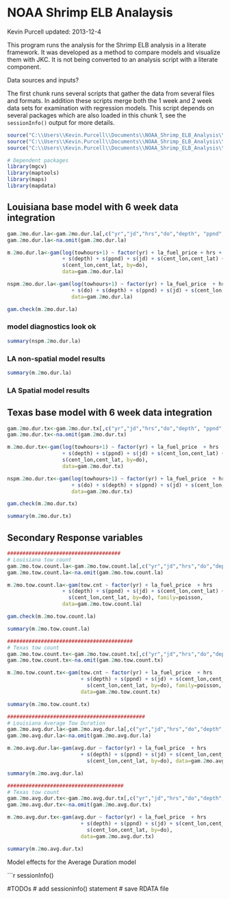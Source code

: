 NOAA Shrimp ELB Analaysis 
========================================================
Kevin Purcell
updated: 2013-12-4


This program runs the analysis for the Shrimp ELB analysis in a literate framework.  It was developed as a method to compare models and visualize them with JKC.  It is not being converted to an analysis script with a literate component.  

Data sources and inputs?  

The first chunk runs several scripts that gather the data from several files and formats.  In addition these scripts merge both the 1 week and 2 week data sets for examination with regression models.  This script depends on several packages which are also loaded in this chunk 1, see the ```sessionInfo()``` output for more details.  


```r
source("C:\\Users\\Kevin.Purcell\\Documents\\NOAA_Shrimp_ELB_Analysis\\Data\\GatherSource\\gatherData.R")
source("C:\\Users\\Kevin.Purcell\\Documents\\NOAA_Shrimp_ELB_Analysis\\Data\\merge2moData.R")
source("C:\\Users\\Kevin.Purcell\\Documents\\NOAA_Shrimp_ELB_Analysis\\Data\\merge1wkData.R")

# Dependent packages
library(mgcv)
library(maptools)
library(maps)
library(mapdata)
```


## Louisiana base model with 6 week data integration

```r
gam.2mo.dur.la<-gam.2mo.dur.la[,c("yr","jd","hrs","do","depth", "ppnd", "la_fuel_price","towhours","areaOB","cent_lon","cent_lat")]    
gam.2mo.dur.la<-na.omit(gam.2mo.dur.la)
```

```r
m.2mo.dur.la<-gam(log(towhours+1) ~ factor(yr) + la_fuel_price + hrs +
                  + s(depth) + s(ppnd) + s(jd) + s(cent_lon,cent_lat) + 
                  s(cent_lon,cent_lat, by=do),
                  data=gam.2mo.dur.la)

nspm.2mo.dur.la<-gam(log(towhours+1) ~ factor(yr) + la_fuel_price  + hrs 
                     + s(do) + s(depth) + s(ppnd) + s(jd) + s(cent_lon,cent_lat),
                     data=gam.2mo.dur.la)

```

```r
gam.check(m.2mo.dur.la)
```

### model diagnostics look ok

```r
summary(nspm.2mo.dur.la)
```
### LA non-spatial model results

```r
summary(m.2mo.dur.la)
```

### LA Spatial model results


## Texas base model with 6 week data integration

```r
gam.2mo.dur.tx<-gam.2mo.dur.tx[,c("yr","jd","hrs","do","depth", "ppnd", "la_fuel_price","towhours","areaOB","cent_lon","cent_lat")]    
gam.2mo.dur.tx<-na.omit(gam.2mo.dur.tx)
```


```r
m.2mo.dur.tx<-gam(log(towhours+1) ~ factor(yr) + la_fuel_price  + hrs 
                  + s(depth) + s(ppnd) + s(jd) + s(cent_lon,cent_lat) + 
                  s(cent_lon,cent_lat, by=do),
                  data=gam.2mo.dur.tx)

nspm.2mo.dur.tx<-gam(log(towhours+1) ~ factor(yr) + la_fuel_price  + hrs 
                     + s(do) + s(depth) + s(ppnd) + s(jd) + s(cent_lon,cent_lat),
                     data=gam.2mo.dur.tx)
```


```r
gam.check(m.2mo.dur.tx)
```

```r
summary(m.2mo.dur.tx)
```


## Secondary Response variables

```r
#####################################
# Louisiana tow count
gam.2mo.tow.count.la<-gam.2mo.tow.count.la[,c("yr","jd","hrs","do","depth", "ppnd", "la_fuel_price","tow.cnt","areaOB","cent_lon","cent_lat")]    
gam.2mo.tow.count.la<-na.omit(gam.2mo.tow.count.la)
```

```r
m.2mo.tow.count.la<-gam(tow.cnt ~ factor(yr) + la_fuel_price  + hrs   
                  + s(depth) + s(ppnd) + s(jd) + s(cent_lon,cent_lat) + 
                    s(cent_lon,cent_lat, by=do), family=poisson,
                  data=gam.2mo.tow.count.la)
```

```r
gam.check(m.2mo.tow.count.la)
```

```r
summary(m.2mo.tow.count.la)
```



```r
#########################################
# Texas tow count
gam.2mo.tow.count.tx<-gam.2mo.tow.count.tx[,c("yr","jd","hrs","do","depth", "ppnd", "la_fuel_price","tow.cnt","cent_lon","cent_lat")]    
gam.2mo.tow.count.tx<-na.omit(gam.2mo.tow.count.tx)
```


```r
m.2mo.tow.count.tx<-gam(tow.cnt ~ factor(yr) + la_fuel_price  + hrs   
                        + s(depth) + s(ppnd) + s(jd) + s(cent_lon,cent_lat) + 
                          s(cent_lon,cent_lat, by=do), family=poisson,
                        data=gam.2mo.tow.count.tx)
```


```r
summary(m.2mo.tow.count.tx)
```



```r
#############################################
# Louisiana Average Tow Duration
gam.2mo.avg.dur.la<-gam.2mo.avg.dur.la[,c("yr","jd","hrs","do","depth", "ppnd", "la_fuel_price","avg.dur","cent_lon","cent_lat")]    
gam.2mo.avg.dur.la<-na.omit(gam.2mo.avg.dur.la)
```

```r
m.2mo.avg.dur.la<-gam(avg.dur ~ factor(yr) + la_fuel_price  + hrs   
                        + s(depth) + s(ppnd) + s(jd) + s(cent_lon,cent_lat) + 
                          s(cent_lon,cent_lat, by=do), data=gam.2mo.avg.dur.la)

summary(m.2mo.avg.dur.la)

```



```r
######################################
# Texas tow count
gam.2mo.avg.dur.tx<-gam.2mo.avg.dur.tx[,c("yr","jd","hrs","do","depth", "ppnd", "la_fuel_price","avg.dur","cent_lon","cent_lat")]    
gam.2mo.avg.dur.tx<-na.omit(gam.2mo.avg.dur.tx)
```

```r
m.2mo.avg.dur.tx<-gam(avg.dur ~ factor(yr) + la_fuel_price  + hrs   
                        + s(depth) + s(ppnd) + s(jd) + s(cent_lon,cent_lat) + 
                          s(cent_lon,cent_lat, by=do), 
                        data=gam.2mo.avg.dur.tx)

summary(m.2mo.avg.dur.tx)
```




Model effects for the Average Duration model


```r
sessionInfo()

#TODOs
# add sessioninfo() statement
# save RDATA file



